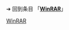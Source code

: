 {{LSR
|article = WinRAR
|latest_release_version = 6.02
|latest_release_date = {{release date and age|2021|06|14}}
}}<noinclude>

➔ 回到条目 「'''[[WinRAR]]'''」
[[Category:最新稳定版模板|WinRAR]]
</noinclude>